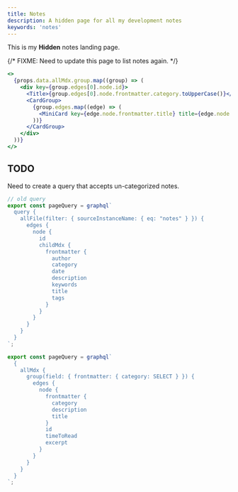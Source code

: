 ```yaml
---
title: Notes
description: A hidden page for all my development notes
keywords: 'notes'
---
```



<PageDescription>

This is my **Hidden** notes landing page.

</PageDescription>

{/* FIXME: Need to update this page to list notes again. */}

```jsx
<>
  {props.data.allMdx.group.map((group) => (
    <div key={group.edges[0].node.id}>
      <Title>{group.edges[0].node.frontmatter.category.toUpperCase()}</Title>
      <CardGroup>
        {group.edges.map((edge) => (
          <MiniCard key={edge.node.frontmatter.title} title={edge.node.frontmatter.title} actionIcon="arrowRight" />
        ))}
      </CardGroup>
    </div>
  ))}
</>
```

## TODO

Need to create a query that accepts un-categorized notes.

```js
// old query
export const pageQuery = graphql`
  query {
    allFile(filter: { sourceInstanceName: { eq: "notes" } }) {
      edges {
        node {
          id
          childMdx {
            frontmatter {
              author
              category
              date
              description
              keywords
              title
              tags
            }
          }
        }
      }
    }
  }
`;
```

```js
export const pageQuery = graphql`
  {
    allMdx {
      group(field: { frontmatter: { category: SELECT } }) {
        edges {
          node {
            frontmatter {
              category
              description
              title
            }
            id
            timeToRead
            excerpt
          }
        }
      }
    }
  }
`;
```
